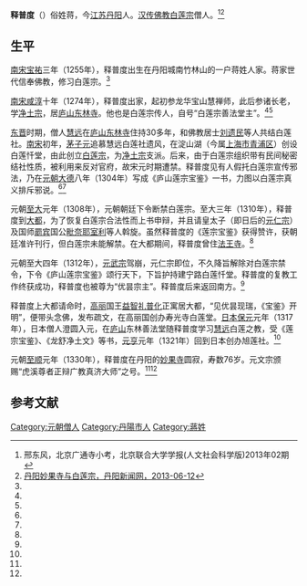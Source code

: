 '''释普度'''（{{bd|1255年||1330年|}}）俗姓蒋，今[[江苏|江苏]][[丹阳|丹阳]]人。[[汉传佛教|汉传佛教]][[白莲宗|白莲宗]]僧人。<ref name=xing>邢东风，北京广通寺小考，北京联合大学学报(人文社会科学版)2013年02期</ref><ref name=dyxww>[http://www.dydaily.com.cn/culture/2013/06/12/174885.shtml 丹阳妙果寺与白莲宗，丹阳新闻网，2013-06-12]{{dead link|date=2018年4月 |bot=InternetArchiveBot |fix-attempted=yes }}</ref>

==生平==
[[南宋|南宋]][[宝祐|宝祐]]三年（1255年），释普度出生在丹阳城南竹林山的一户蒋姓人家。蒋家世代信奉佛教，修习白莲宗。<ref name=dyxww/>

[[南宋|南宋]][[咸淳|咸淳]]十年（1274年），释普度出家，起初参龙华宝山慧禅师，此后参诸长老，学[[淨土宗_(中國)|净土宗]]，居[[庐山|庐山]][[东林寺|东林寺]]。他也是白莲宗传人，自号“白莲宗善法堂主”。<ref name=xing/><ref name=dyxww/>

[[东晋|东晋]]时期，僧人[[慧远|慧远]]在[[庐山|庐山]][[东林寺|东林寺]]住持30多年，和佛教居士[[刘遗民|刘遗民]]等人共结白莲社。[[南宋|南宋]]初年，[[茅子元|茅子元]]追慕慧远白莲社遗风，在淀山湖（今属[[上海市|上海市]][[青浦区|青浦区]]）创设白莲忏堂，由此创立[[白莲宗|白莲宗]]，为[[淨土宗_(中國)|净土宗]]支派。后来，由于白莲宗组织带有民间秘密结社性质，被利用来反对官府，故宋元时期遭禁。释普度见有人假托白莲宗宣传邪法，乃在[[元朝|元朝]][[大德_(元朝)|大德]]八年（1304年）写成《庐山莲宗宝鉴》一书，力图以白莲宗真义排斥邪说。<ref name=xing/><ref name=dyxww/>

元朝[[至大|至大]]元年（1308年），元朝朝廷下令断禁白莲宗。至大三年（1310年），释普度到[[元大都|大都]]，为了恢复白莲宗合法性而上书申辩，并且请皇太子（即日后的[[元仁宗|元仁宗]]）及国师[[罽宾|罽宾]]国公[[毗奈耶室利|毗奈耶室利]]等人斡旋。虽然释普度的《莲宗宝鉴》获得赞许，获朝廷准许刊行，但白莲宗未能解禁。在大都期间，释普度曾住[[广通寺_(北京)|法王寺]]。<ref name=xing/>

元朝至大四年（1312年），[[元武宗|元武宗]]驾崩，元仁宗即位，不久降旨解除对白莲宗禁令，下令《庐山莲宗宝鉴》颂行天下，下旨护持建宁路白莲忏堂。释普度的复教工作终获成功，释普度也被尊为“优昙宗主”。释普度后来返回南方。<ref name=xing/>

释普度上大都请命时，[[高丽|高丽]]国王[[王璋|益智礼普化]]正寓居大都，“见优昙现瑞，《宝鉴》开明”，便带头念佛，发布疏文，在高丽国创办寿光寺白莲堂。[[日本|日本]][[保元|保元]]元年（1317年），日本僧人澄圆入元，在[[庐山|庐山]]东林善法堂随释普度学习[[慧远|慧远]]白莲之教，受《莲宗宝鉴》、《龙舒净土文》等书，[[元亨|元亨]]元年（1321年）回到日本创办旭莲社。<ref name=dyxww/>

元朝[[至顺|至顺]]元年（1330年），释普度在丹阳的[[妙果寺|妙果寺]]圆寂，寿数76岁。元文宗颁赐“虎溪尊者正辩广教真济大师”之号。<ref name=xing/><ref name=dyxww/>

==参考文献==
{{reflist}}

[[Category:元朝僧人|Category:元朝僧人]]
[[Category:丹陽市人|Category:丹陽市人]]
[[Category:蔣姓|Category:蔣姓]]